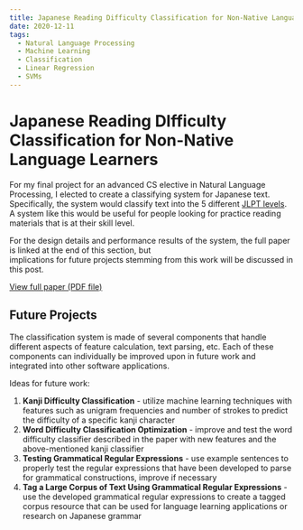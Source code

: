 ```yaml
---
title: Japanese Reading Difficulty Classification for Non-Native Language Learners
date: 2020-12-11
tags:
  - Natural Language Processing
  - Machine Learning
  - Classification
  - Linear Regression
  - SVMs
---
```


# Japanese Reading DIfficulty Classification for Non-Native Language Learners

For my final project for an advanced CS elective in Natural Language Processing, I elected to 
create a classifying system for Japanese text. Specifically, the system would classify text into
the 5 different [JLPT levels](https://www.jlpt.jp/e/about/levelsummary.html). 
A system like this would be useful for people looking for practice reading materials
that is at their skill level. 

For the design details and performance results of the system, the full paper is linked at the end of this section, but  
implications for future projects stemming from this work will be discussed in this post.

<a href='https://dev-blog-materials.s3.amazonaws.com/j_text_classification_research_paper.pdf' target='_blank'>View full paper (PDF file)</a>

## Future Projects

The classification system is made of several components that handle 
different aspects of feature calculation, text parsing, etc. 
Each of these components can individually be improved upon in future work
and integrated into other software applications. 

Ideas for future work:

1. **Kanji Difficulty Classification** - utilize machine learning techniques with features such as 
unigram frequencies and number of strokes to predict the difficulty of a specific kanji character
2. **Word Difficulty Classification Optimization** - improve and test the word difficulty classifier 
described in the paper with new features and the above-mentioned kanji classifier
3. **Testing Grammatical Regular Expressions** - use example sentences to properly test the regular expressions 
that have been developed to parse for grammatical constructions, improve if necessary
4. **Tag a Large Corpus of Text Using Grammatical Regular Expressions** - use the developed grammatical regular expressions to create a tagged corpus resource
that can be used for language learning applications or research on Japanese grammar
